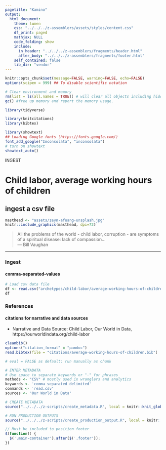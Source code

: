 ```yaml
---
pagetitle: "Kamino"
output: 
  html_document:
    theme: lumen
    css: "../../../z-assemblers/assets/styles/content.css"
    df_print: paged
    mathjax: NULL
    code_folding: show
    include:
      in_header: "../../../z-assemblers/fragments/header.html"
      after_body: "../../../z-assemblers/fragments/footer.html"
    self_contained: false
    lib_dir: "vendor"
---
```


```r

knitr::opts_chunk$set(message=FALSE, warning=FALSE, echo=FALSE)
options(scipen = 999) ## To disable scientific notation

# Clear environment and memory
rm(list = ls(all.names = TRUE)) # will clear all objects including hidden objects.
gc() #free up memory and report the memory usage.

library(tidyverse)

library(knitcitations)
library(bibtex)

library(showtext)
## Loading Google fonts (https://fonts.google.com/)
font_add_google("Inconsolata", "inconsolata")
# turn on showtext
showtext_auto()

```

<div class="activity">
INGEST  
</div>

# Child labor, average working hours of children
## ingest a csv file

```r

masthead <- "assets/zeyn-afuang-unsplash.jpg"
knitr::include_graphics(masthead, dpi=72)

```

> All the problems of the world - child labor, corruption - are symptoms of a spiritual disease: lack of compassion...\
--- Bill Vaughan\

***

### Ingest
#### comma-separated-values

```r

# Load csv data file
df <- read.csv("archetypes/child-labor/average-working-hours-of-children.csv", header = TRUE, stringsAsFactors = FALSE)
df

```


### References
#### citations for narrative and data sources

* Narrative and Data Source: Child Labor, Our World in Data, https://ourworldindata.org/child-labor

```r

cleanbib()
options("citation_format" = "pandoc")
read.bibtex(file = "citations/average-working-hours-of-children.bib")

```


```r

# eval = FALSE as default; run manually as chunk

# ENTER METADATA
# Use space to separate keywords or "-" for phrases
methods <- "CSV" # mostly used in wranglers and analytics
keywords <- 'comma separated delimited'
commands <- 'read.csv'
sources <- 'Our World in Data'

# CREATE METADATA
source("../../../z-scripts/create_metadata.R", local = knitr::knit_global())

# RUN PRODUCTION OUTPUTS
source("../../../z-scripts/create_production_output.R", local = knitr::knit_global())


```


```js

// Must be included to position footer
$(function() {
  $('.main-container').after($('.footer'));
})

```

